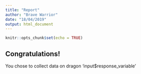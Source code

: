 ```yaml
---
title: "Report"
author: "Brave Warrior"
date: "18/04/2019"
output: html_document
---
```


```r
knitr::opts_chunk$set(echo = TRUE)
```

## Congratulations!

You chose to collect data on dragon 'input$response_variable' 